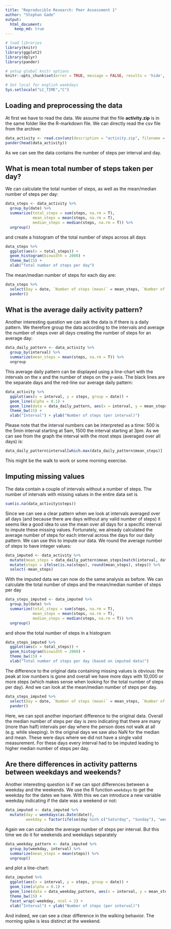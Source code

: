 ```yaml
---
title: "Reproducible Research: Peer Assessment 1"
author: "Stephan Gade"
output: 
  html_document:
    keep_md: true
---
```



```r

# load libraries
library(knitr)
library(ggplot2)
library(dplyr)
library(pander)

# setup global knitr options
knitr::opts_chunk$set(error = TRUE, message = FALSE, results = 'hide', warning = FALSE, echo = TRUE, fig.path = "figure/")

# Set local for english weekdays 
Sys.setlocale("LC_TIME","C")

```


## Loading and preprocessing the data

At first we have to read the data. We assume that the file **activity.zip** is in the same folder like the R-markdown file. We can directly read the csv file from the archive:

```r

data_activity <- read.csv(unz(description = "activity.zip", filename = "activity.csv"))
pander(head(data_activity))

```

As we can see the data contains the number of steps per interval and day. 


## What is mean total number of steps taken per day?

We can calculate the total number of steps, as well as the mean/median number of steps per day:

```r

data_steps <- data_activity %>% 
  group_by(date) %>% 
  summarize(total_steps = sum(steps, na.rm = T),
            mean_steps = mean(steps, na.rm = T),
            median_steps = median(steps, na.rm = T)) %>% 
  ungroup()

```

and create a histogram of the total number of steps across all days

```r

data_steps %>% 
  ggplot(aes(x = total_steps)) +
  geom_histogram(binwidth = 2000) +
  theme_bw(15) +
  xlab("Total number of steps per day")

```

The mean/median number of steps for each day are:

```r

data_steps %>% 
  select(Day = date, `Number of steps (mean)` = mean_steps, `Number of steps (median)` = median_steps) %>% 
  pander()

```


## What is the average daily activity pattern?

Another interesting question we can ask the data is if there is a daily pattern. We therefore group the data according to the intervals and average the number of steps over all days creating the number of steps for an average day:

```r

data_daily_pattern <- data_activity %>% 
  group_by(interval) %>% 
  summarize(mean_steps = mean(steps, na.rm = T)) %>% 
  ungroup

```

 This average daily pattern can be displayed using a line-chart with the intervals on the x and the number of steps on the y-axis. The black lines are the separate days and the red-line our average daily pattern:

```r

data_activity %>% 
  ggplot(aes(x = interval, y = steps, group = date)) +
  geom_line(alpha = 0.1) +
  geom_line(data = data_daily_pattern, aes(x = interval, y = mean_steps, group = NULL), color = 'red') +
  theme_bw(15) +
  xlab("Interval") + ylab("Number of steps (per interval)")

```

Please note that the interval numbers can be interpreted as a time: 500 is the 5min interval starting at 5am, 1500 the interval starting at 3pm. As we can see from the graph the interval with the most steps (averaged over all days) is: 

```r
data_daily_pattern$interval[which.max(data_daily_pattern$mean_steps)]
```

This might be the walk to work or some morning exercise.

## Imputing missing values

The data contain a couple of intervals without a number of steps. The number of intervals with missing values in the entire data set is

```r
sum(is.na(data_activity$steps))
```

Since we can see a clear pattern when we look at intervals averaged over all days (and because there are days without any valid number of steps) it seems like a good idea to use the mean over all days for a specific interval to impute these missing values. Fortunately, we already calculated the average number of steps for each interval across the days for our daily pattern. We can use this to impute our data. We round the average number of steps to have integer values:

```r

data_imputed <- data_activity %>% 
  mutate(mean_steps = data_daily_pattern$mean_steps[match(interval, data_daily_pattern$interval)]) %>% 
  mutate(steps = ifelse(is.na(steps), round(mean_steps), steps)) %>% 
  select(-mean_steps)

```

With the imputed data we can now do the same analysis as before. We can calculate the total number of steps and the mean/median number of steps per day

```r

data_steps_imputed <- data_imputed %>% 
  group_by(date) %>% 
  summarize(total_steps = sum(steps, na.rm = T),
            mean_steps = mean(steps, na.rm = T),
            median_steps = median(steps, na.rm = T)) %>% 
  ungroup()

```

and show the total number of steps in a histogram

```r

data_steps_imputed %>% 
  ggplot(aes(x = total_steps)) +
  geom_histogram(binwidth = 2000) +
  theme_bw(15) +
  xlab("Total number of steps per day (based on imputed data)")

```

The difference to the original data containing missing values is obvious: the peak at low numbers is gone and overall we have more days with 10,000 or more steps (which makes sense when looking for the total number of steps per day). And we can look at the mean/median number of steps per day. 

```r

data_steps_imputed %>% 
  select(Day = date, `Number of steps (mean)` = mean_steps, `Number of steps (median)` = median_steps) %>% 
  pander()

```

Here, we can spot another important difference to the original data. Overall the median number of steps per day is zero indicating that there are many (more than half) intervals per day where the person does not walk at all (e.g. while sleeping). In the original days we saw also NaN for the median and mean. These were days where we did not have a single valid measurement. For these days every interval had to be imputed leading to higher median number of steps per day.

## Are there differences in activity patterns between weekdays and weekends?

Another interesting question is if we can spot differences between a weekday and the weekends. We use the R function `weekdays` to get the weekday for the dates we have. With this we can introduce a new variable weekday indicating if the date was a weekend or not:

```r

data_imputed <- data_imputed %>% 
  mutate(day = weekdays(as.Date(date)),
         weekday = factor(ifelse(day %in% c("Saturday", "Sunday"), "weekend", "weekday"), levels = c("weekday", "weekend")))

```

Again we can calculate the average number of steps per interval. But this time we do it for weekends and weekdays separately

```r

data_weekday_pattern <- data_imputed %>% 
  group_by(weekday, interval) %>% 
  summarize(mean_steps = mean(steps)) %>% 
  ungroup()

```

and plot a line-chart:

```r

data_imputed %>% 
  ggplot(aes(x = interval, y = steps, group = date)) +
  geom_line(alpha = 0.1) +
  geom_line(data = data_weekday_pattern, aes(x = interval, y = mean_steps, group = NULL), color = 'red') +
  theme_bw(15) +
  facet_wrap(~weekday, ncol = 2) +
  xlab("Interval") + ylab("Number of steps (per interval)")

```

And indeed, we can see a clear difference in the walking behavior. The morning spike is less distinct at the weekend.
